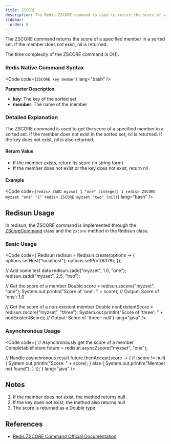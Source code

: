 ```yaml
---
title: ZSCORE
description: The Redis ZSCORE command is used to return the score of a specified member in a sorted set.
sidebar:
  order: 8
---
```



The ZSCORE command returns the score of a specified member in a sorted set. If the member does not exist, nil is returned.

The time complexity of the ZSCORE command is O(1).

### Redis Native Command Syntax

<Code code={`ZSCORE key member`} lang="bash" />

**Parameter Description**

- **key**: The key of the sorted set
- **member**: The name of the member

### Detailed Explanation

The ZSCORE command is used to get the score of a specified member in a sorted set. If the member does not exist in the sorted set, nil is returned. If the key does not exist, nil is also returned.

#### Return Value

- If the member exists, return its score (in string form)
- If the member does not exist or the key does not exist, return nil

#### Example

<Code code={`redis> ZADD myzset 1 "one"
(integer) 1
redis> ZSCORE myzset "one"
"1"
redis> ZSCORE myzset "two"
(nil)`} lang="bash" />

## Redisun Usage

In redisun, the ZSCORE command is implemented through the [ZScoreCommand](https://github.com/smartboot/redisun/blob/master/src/main/java/tech/smartboot/redisun/cmd/ZScoreCommand.java) class and the `zscore` method in the Redisun class.

### Basic Usage

<Code code={`Redisun redisun = Redisun.create(options -> {
    options.setHost("localhost");
    options.setPort(6379);
});

// Add some test data
redisun.zadd("myzset", 1.0, "one");
redisun.zadd("myzset", 2.5, "two");

// Get the score of a member
Double score = redisun.zscore("myzset", "one");
System.out.println("Score of 'one': " + score); // Output: Score of 'one': 1.0

// Get the score of a non-existent member
Double nonExistentScore = redisun.zscore("myzset", "three");
System.out.println("Score of 'three': " + nonExistentScore); // Output: Score of 'three': null`} lang="java" />

### Asynchronous Usage

<Code code={`// Asynchronously get the score of a member
CompletableFuture<Double> future = redisun.asyncZscore("myzset", "one");

// Handle asynchronous result
future.thenAccept(score -> {
    if (score != null) {
        System.out.println("Score: " + score);
    } else {
        System.out.println("Member not found");
    }
});`} lang="java" />

## Notes

1. If the member does not exist, the method returns null
2. If the key does not exist, the method also returns null
3. The score is returned as a Double type

## References

- [Redis ZSCORE Command Official Documentation](https://redis.io/docs/latest/commands/zscore/)